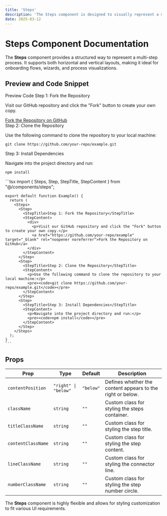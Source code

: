 ```yaml
---
title: 'Steps'
description: 'The Steps component is designed to visually represent a multi-step process. It supports both horizontal and vertical layouts, making it perfect for onboarding, wizards, and process visualizations.'
date: 2025-03-12
---
```


# Steps Component Documentation

The **Steps** component provides a structured way to represent a multi-step process. It supports both horizontal and vertical layouts, making it ideal for onboarding flows, wizards, and process visualizations.

## Preview and Code Snippet

<Tabs defaultValue="preview" size="sm" className="w-full">
  <TabsList className="grid w-full md:w-[30%] grid-cols-2">
    <Tab value="preview">Preview</Tab>
    <Tab value="code">Code</Tab>
  </TabsList>
  <TabsContent value="preview">
    <Preview>
      <Steps>
        <Step>
          <StepTitle>Step 1: Fork the Repository</StepTitle>
          <StepContent>
            <div>
              <p>Visit our GitHub repository and click the "Fork" button to create your own copy.</p>
              <a href="https://github.com/your-repo/example" target="_blank" rel="noopener noreferrer">Fork the Repository on GitHub</a>
            </div>
          </StepContent>
        </Step>
        <Step>
          <StepTitle>Step 2: Clone the Repository</StepTitle>
          <StepContent>
            <p>Use the following command to clone the repository to your local machine:</p>
            <pre><code>git clone https://github.com/your-repo/example.git</code></pre>
          </StepContent>
        </Step>
        <Step>
          <StepTitle>Step 3: Install Dependencies</StepTitle>
          <StepContent>
            <p>Navigate into the project directory and run:</p>
            <pre><code>npm install</code></pre>
          </StepContent>
        </Step>
      </Steps>
    </Preview>
  </TabsContent>
  <TabsContent value="code">
    ```tsx
    import { Steps, Step, StepTitle, StepContent } from "@/components/steps";

    export default function Example() {
      return (
        <Steps>
          <Step>
            <StepTitle>Step 1: Fork the Repository</StepTitle>
            <StepContent>
              <div>
                <p>Visit our GitHub repository and click the "Fork" button to create your own copy.</p>
                <a href="https://github.com/your-repo/example" target="_blank" rel="noopener noreferrer">Fork the Repository on GitHub</a>
              </div>
            </StepContent>
          </Step>
          <Step>
            <StepTitle>Step 2: Clone the Repository</StepTitle>
            <StepContent>
              <p>Use the following command to clone the repository to your local machine:</p>
              <pre><code>git clone https://github.com/your-repo/example.git</code></pre>
            </StepContent>
          </Step>
          <Step>
            <StepTitle>Step 3: Install Dependencies</StepTitle>
            <StepContent>
              <p>Navigate into the project directory and run:</p>
              <pre><code>npm install</code></pre>
            </StepContent>
          </Step>
        </Steps>
      );
    }
    ```

  </TabsContent>
</Tabs>

## Props

| Prop               | Type                 | Default   | Description                                                |
| ------------------ | -------------------- | --------- | ---------------------------------------------------------- |
| `contentPosition`  | `"right" \| "below"` | `"below"` | Defines whether the content appears to the right or below. |
| `className`        | `string`             | `""`      | Custom class for styling the steps container.              |
| `titleClassName`   | `string`             | `""`      | Custom class for styling the step title.                   |
| `contentClassName` | `string`             | `""`      | Custom class for styling the step content.                 |
| `lineClassName`    | `string`             | `""`      | Custom class for styling the connector line.               |
| `numberClassName`  | `string`             | `""`      | Custom class for styling the step number circle.           |

The **Steps** component is highly flexible and allows for styling customization to fit various UI requirements.
